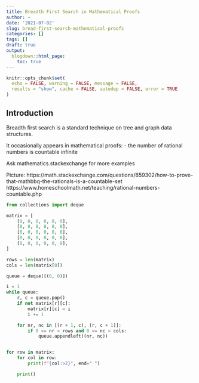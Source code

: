 ```yaml
---
title: Breadth First Search in Mathematical Proofs
author: ~
date: '2021-07-02'
slug: bread-first-search-mathematical-proofs
categories: []
tags: []
draft: true
output:
  blogdown::html_page:
    toc: true
---
```


```r
knitr::opts_chunk$set(
  echo = FALSE, warning = FALSE, message = FALSE,
  results = "show", cache = FALSE, autodep = FALSE, error = TRUE
)
```

## Introduction

Breadth first search is a standard technique on tree and graph data structures.

It occasionally appears in mathematical proofs:
- the number of rational numbers is countable infinite

Ask mathematics.stackexchange for more examples


Picture: https://math.stackexchange.com/questions/659302/how-to-prove-that-mathbbq-the-rationals-is-a-countable-set
https://www.homeschoolmath.net/teaching/rational-numbers-countable.php

```python
from collections import deque

matrix = [
    [0, 0, 0, 0, 0, 0],
    [0, 0, 0, 0, 0, 0],
    [0, 0, 0, 0, 0, 0],
    [0, 0, 0, 0, 0, 0],
    [0, 0, 0, 0, 0, 0],
]

rows = len(matrix)
cols = len(matrix[0])

queue = deque([(0, 0)])

i = 1
while queue:
    r, c = queue.pop()
    if not matrix[r][c]:
        matrix[r][c] = i
        i += 1

    for nr, nc in [(r + 1, c), (r, c + 1)]:
        if 0 <= nr < rows and 0 <= nc < cols:
            queue.appendleft((nr, nc))


for row in matrix:
    for col in row:
        print(f"{col:>2}", end=" ")

    print()
```
